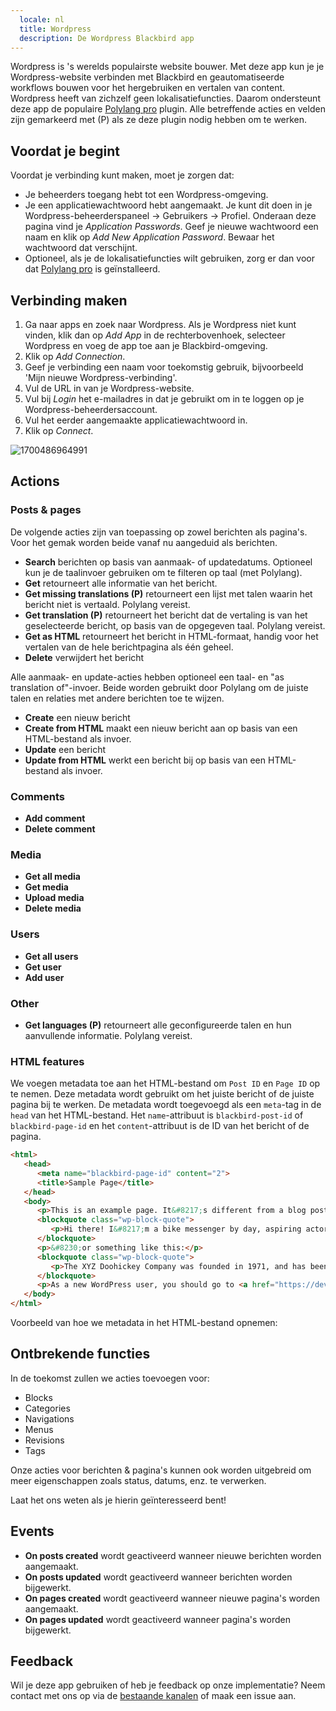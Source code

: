 ```yaml
---
  locale: nl
  title: Wordpress
  description: De Wordpress Blackbird app
---
```


<LinkCard title="View on Github" target="_blank" href="https://github.com/bb-io/Wordpress" icon="github" />

Wordpress is 's werelds populairste website bouwer. Met deze app kun je je Wordpress-website verbinden met Blackbird en geautomatiseerde workflows bouwen voor het hergebruiken en vertalen van content. Wordpress heeft van zichzelf geen lokalisatiefuncties. Daarom ondersteunt deze app de populaire [Polylang pro](https://polylang.pro/downloads/polylang-pro/) plugin. Alle betreffende acties en velden zijn gemarkeerd met (P) als ze deze plugin nodig hebben om te werken.

## Voordat je begint

Voordat je verbinding kunt maken, moet je zorgen dat:

- Je beheerders toegang hebt tot een Wordpress-omgeving.
- Je een applicatiewachtwoord hebt aangemaakt. Je kunt dit doen in je Wordpress-beheerderspaneel -> Gebruikers -> Profiel. Onderaan deze pagina vind je _Application Passwords_. Geef je nieuwe wachtwoord een naam en klik op _Add New Application Password_. Bewaar het wachtwoord dat verschijnt.
- Optioneel, als je de lokalisatiefuncties wilt gebruiken, zorg er dan voor dat [Polylang pro](https://polylang.pro/downloads/polylang-pro/) is geïnstalleerd.

## Verbinding maken

1. Ga naar apps en zoek naar Wordpress. Als je Wordpress niet kunt vinden, klik dan op _Add App_ in de rechterbovenhoek, selecteer Wordpress en voeg de app toe aan je Blackbird-omgeving.
2. Klik op _Add Connection_.
3. Geef je verbinding een naam voor toekomstig gebruik, bijvoorbeeld 'Mijn nieuwe Wordpress-verbinding'.
4. Vul de URL in van je Wordpress-website.
5. Vul bij _Login_ het e-mailadres in dat je gebruikt om in te loggen op je Wordpress-beheerdersaccount.
6. Vul het eerder aangemaakte applicatiewachtwoord in.
7. Klik op _Connect_.

![1700486964991](https://raw.githubusercontent.com/bb-io/Wordpress/main/image/README/1700486964991.png)

## Actions

### Posts & pages

De volgende acties zijn van toepassing op zowel berichten als pagina's. Voor het gemak worden beide vanaf nu aangeduid als berichten.

- **Search** berichten op basis van aanmaak- of updatedatums. Optioneel kun je de taalinvoer gebruiken om te filteren op taal (met Polylang).
- **Get** retourneert alle informatie van het bericht.
- **Get missing translations (P)** retourneert een lijst met talen waarin het bericht niet is vertaald. Polylang vereist.
- **Get translation (P)** retourneert het bericht dat de vertaling is van het geselecteerde bericht, op basis van de opgegeven taal. Polylang vereist.
- **Get as HTML** retourneert het bericht in HTML-formaat, handig voor het vertalen van de hele berichtpagina als één geheel.
- **Delete** verwijdert het bericht

Alle aanmaak- en update-acties hebben optioneel een taal- en "as translation of"-invoer. Beide worden gebruikt door Polylang om de juiste talen en relaties met andere berichten toe te wijzen.

- **Create** een nieuw bericht
- **Create from HTML** maakt een nieuw bericht aan op basis van een HTML-bestand als invoer.
- **Update** een bericht
- **Update from HTML** werkt een bericht bij op basis van een HTML-bestand als invoer.

### Comments

- **Add comment**
- **Delete comment**

### Media

- **Get all media**
- **Get media**
- **Upload media**
- **Delete media**

### Users

- **Get all users**
- **Get user**
- **Add user**

### Other

- **Get languages (P)** retourneert alle geconfigureerde talen en hun aanvullende informatie. Polylang vereist.

### HTML features

We voegen metadata toe aan het HTML-bestand om `Post ID` en `Page ID` op te nemen. Deze metadata wordt gebruikt om het juiste bericht of de juiste pagina bij te werken. De metadata wordt toegevoegd als een `meta`-tag in de `head` van het HTML-bestand. Het `name`-attribuut is `blackbird-post-id` of `blackbird-page-id` en het `content`-attribuut is de ID van het bericht of de pagina.

```html
<html>
   <head>
      <meta name="blackbird-page-id" content="2">
      <title>Sample Page</title>
   </head>
   <body>
      <p>This is an example page. It&#8217;s different from a blog post because it will stay in one place and will show up in your site navigation (in most themes). Most people start with an About page that introduces them to potential site visitors. It might say something like this:</p>
      <blockquote class="wp-block-quote">
         <p>Hi there! I&#8217;m a bike messenger by day, aspiring actor by night, and this is my website. I live in Los Angeles, have a great dog named Jack, and I like pi&#241;a coladas. (And gettin&#8217; caught in the rain.)</p>
      </blockquote>
      <p>&#8230;or something like this:</p>
      <blockquote class="wp-block-quote">
         <p>The XYZ Doohickey Company was founded in 1971, and has been providing quality doohickeys to the public ever since. Located in Gotham City, XYZ employs over 2,000 people and does all kinds of awesome things for the Gotham community.</p>
      </blockquote>
      <p>As a new WordPress user, you should go to <a href="https://dev-blackbird-test.pantheonsite.io/wp-admin/">your dashboard</a> to delete this page and create new pages for your content. Have fun!</p>
   </body>
</html>
```

Voorbeeld van hoe we metadata in het HTML-bestand opnemen:
## Ontbrekende functies

In de toekomst zullen we acties toevoegen voor:

- Blocks
- Categories
- Navigations
- Menus
- Revisions
- Tags

Onze acties voor berichten & pagina's kunnen ook worden uitgebreid om meer eigenschappen zoals status, datums, enz. te verwerken.

Laat het ons weten als je hierin geïnteresseerd bent!

## Events

- **On posts created** wordt geactiveerd wanneer nieuwe berichten worden aangemaakt.
- **On posts updated** wordt geactiveerd wanneer berichten worden bijgewerkt.
- **On pages created** wordt geactiveerd wanneer nieuwe pagina's worden aangemaakt.
- **On pages updated** wordt geactiveerd wanneer pagina's worden bijgewerkt.

## Feedback

Wil je deze app gebruiken of heb je feedback op onze implementatie? Neem contact met ons op via de [bestaande kanalen](https://www.blackbird.io/) of maak een issue aan.